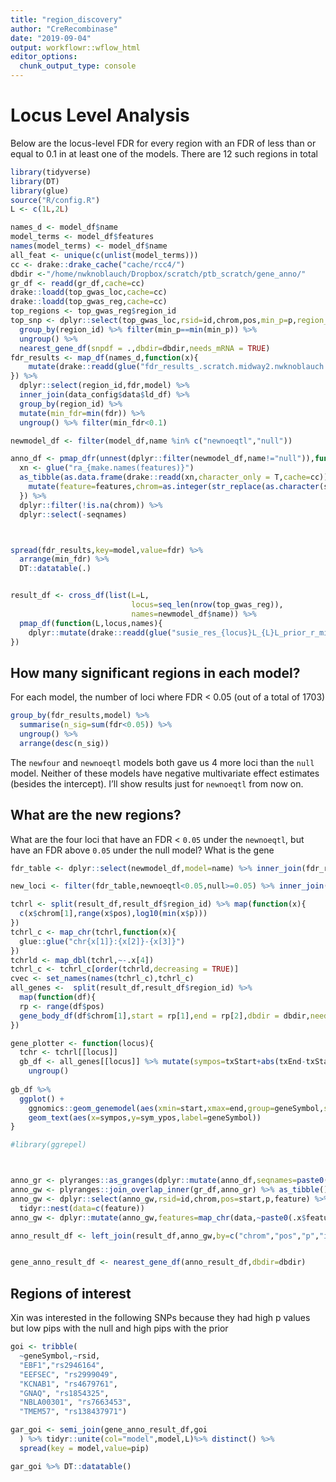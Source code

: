 ```yaml
---
title: "region_discovery"
author: "CreRecombinase"
date: "2019-09-04"
output: workflowr::wflow_html
editor_options:
  chunk_output_type: console
---
```



# Locus Level Analysis

Below are the locus-level FDR for every region with an FDR of less than or equal to 0.1 in at least one of the models. There are 12 such regions in total

```r
library(tidyverse)
library(DT)
library(glue)
source("R/config.R")
L <- c(1L,2L)

names_d <- model_df$name
model_terms <- model_df$features
names(model_terms) <- model_df$name
all_feat <- unique(c(unlist(model_terms)))
cc <- drake::drake_cache("cache/rcc4/")
dbdir <-"/home/nwknoblauch/Dropbox/scratch/ptb_scratch/gene_anno/"
gr_df <- readd(gr_df,cache=cc)
drake::loadd(top_gwas_loc,cache=cc)
drake::loadd(top_gwas_reg,cache=cc)
top_regions <- top_gwas_reg$region_id
top_snp <- dplyr::select(top_gwas_loc,rsid=id,chrom,pos,min_p=p,region_id=region_id) %>% dplyr::mutate(region_id=as.integer(as.numeric(region_id))) %>%
  group_by(region_id) %>% filter(min_p==min(min_p)) %>% 
  ungroup() %>% 
  nearest_gene_df(snpdf = .,dbdir=dbdir,needs_mRNA = TRUE)
fdr_results <- map_df(names_d,function(x){
    mutate(drake::readd(glue("fdr_results_.scratch.midway2.nwknoblauch.ptb_scratch.{x}.txt.gz"),character_only = T,cache=cc),model=x)
}) %>% 
  dplyr::select(region_id,fdr,model) %>% 
  inner_join(data_config$data$ld_df) %>% 
  group_by(region_id) %>% 
  mutate(min_fdr=min(fdr)) %>% 
  ungroup() %>% filter(min_fdr<0.1) 

newmodel_df <- filter(model_df,name %in% c("newnoeqtl","null"))

anno_df <- pmap_dfr(unnest(dplyr::filter(newmodel_df,name!="null")),function(features,name,...){
  xn <- glue("ra_{make.names(features)}")
  as_tibble(as.data.frame(drake::readd(xn,character_only = T,cache=cc))) %>% 
    mutate(feature=features,chrom=as.integer(str_replace(as.character(seqnames),"chr",""))) %>% mutate(model=name)
  }) %>% 
  dplyr::filter(!is.na(chrom)) %>% 
  dplyr::select(-seqnames)



spread(fdr_results,key=model,value=fdr) %>% 
  arrange(min_fdr) %>% 
  DT::datatable(.)


result_df <- cross_df(list(L=L,
                           locus=seq_len(nrow(top_gwas_reg)),
                           names=newmodel_df$name)) %>% 
  pmap_df(function(L,locus,names){
    dplyr::mutate(drake::readd(glue("susie_res_{locus}L_{L}L_prior_r_mix_results_.scratch.midway2.nwknoblauch.ptb_scratch.{names}.txt.gz"),character_only = T,cache=cc)$df,L=L,locus=locus,model=names)
})
```

## How many significant regions in each model?

For each model, the number of loci where FDR < 0.05 (out of a total of 1703)

```r

group_by(fdr_results,model) %>% 
  summarise(n_sig=sum(fdr<0.05)) %>% 
  ungroup() %>% 
  arrange(desc(n_sig))

```


The `newfour` and `newnoeqtl` models both gave us 4 more loci than the `null` model.  Neither of these models have negative multivariate effect estimates (besides the intercept).  I'll show results just for `newnoeqtl` from now on.

## What are the new regions?


What are the four loci that have an FDR < `0.05` under the `newnoeqtl`, but have an FDR above `0.05` under the null model? 
What is the gene 

```r
fdr_table <- dplyr::select(newmodel_df,model=name) %>% inner_join(fdr_results) %>% spread(key=model,value=fdr) 

new_loci <- filter(fdr_table,newnoeqtl<0.05,null>=0.05) %>% inner_join(top_snp)

```
```r

tchrl <- split(result_df,result_df$region_id) %>% map(function(x){
  c(x$chrom[1],range(x$pos),log10(min(x$p)))
})
tchrl_c <- map_chr(tchrl,function(x){
  glue::glue("chr{x[1]}:{x[2]}-{x[3]}")
})
tchrld <- map_dbl(tchrl,~-.x[4])
tchrl_c <- tchrl_c[order(tchrld,decreasing = TRUE)]
cvec <- set_names(names(tchrl_c),tchrl_c)
all_genes <-  split(result_df,result_df$region_id) %>% 
  map(function(df){
  rp <- range(df$pos)
  gene_body_df(df$chrom[1],start = rp[1],end = rp[2],dbdir = dbdir,needs_mRNA = T)
})

gene_plotter <- function(locus){
  tchr <- tchrl[[locus]]
  gb_df <- all_genes[[locus]] %>% mutate(sympos=txStart+abs(txEnd-txStart)/2,geneSymbol=factor(geneSymbol)) %>% filter(txStart>tchr[2],txEnd<tchr[3]) %>%  group_by(geneSymbol) %>% mutate(sympos=sympos[1],sym_ypos=(as.integer(geneSymbol)-0.5)) %>%
    ungroup()
  
gb_df %>%
  ggplot() + 
    ggnomics::geom_genemodel(aes(xmin=start,xmax=end,group=geneSymbol,strand=strand,type=type,y=geneSymbol))+
    geom_text(aes(x=sympos,y=sym_ypos,label=geneSymbol))
}

```


```r
#library(ggrepel)



anno_gr <- plyranges::as_granges(dplyr::mutate(anno_df,seqnames=paste0("chr",chrom)))
anno_gw <- plyranges::join_overlap_inner(gr_df,anno_gr) %>% as_tibble()
anno_gw <- dplyr::select(anno_gw,rsid=id,chrom,pos=start,p,feature) %>% 
  tidyr::nest(data=c(feature))
anno_gw <- dplyr::mutate(anno_gw,features=map_chr(data,~paste0(.x$feature,collapse = ","))) %>% dplyr::select(-data)

anno_result_df <- left_join(result_df,anno_gw,by=c("chrom","pos","p","id"="rsid")) %>% dplyr::select(region_id,chrom,pos,p,rsid=id,pip,L,model,features) %>% mutate(features=if_else(is.na(features),"",features)) 


gene_anno_result_df <- nearest_gene_df(anno_result_df,dbdir=dbdir)
```





## Regions of interest

Xin was interested in the following SNPs because they had high p values but low pips with the null and high pips with the prior



```r
goi <- tribble(
  ~geneSymbol,~rsid,
  "EBF1","rs2946164",
  "EEFSEC", "rs2999049",
  "KCNAB1", "rs4679761",
  "GNAQ", "rs1854325",
  "NBLA00301", "rs7663453",
  "TMEM57", "rs138437971")

gar_goi <- semi_join(gene_anno_result_df,goi
  ) %>% tidyr::unite(col="model",model,L)%>% distinct() %>% 
  spread(key = model,value=pip)

gar_goi %>% DT::datatable()
```







<!-- # Gene assignment of top `pip` SNPs -->


<!-- Below is a table with the nearest gene of SNPs with a `pip` $\gt 0.5$ for prior `newnoeqtl` and values of $L$: `r L` (max number of causal loci).  For each model I have taken the maximum `pip` over the values of $L$ (see the table below for each model-$L$ combination) -->


<!-- ```{r,echo=FALSE,message=FALSE,warning=FALSE} -->
<!-- all_pip_df <- dplyr::select(result_df,locusID=region_id,rsid=id,pos,chrom,p,pip,L,model) %>%  -->
<!--   filter(model %in% newmodel_df$name) %>%  -->
<!--   dplyr::group_by(model,rsid) %>%  -->
<!--   filter(pip == max(pip,na.rm = T)) %>%  -->
<!--   rename(max_pip = pip) %>%  -->
<!--   ungroup() %>%  -->
<!--   dplyr::select(-L) %>%  -->
<!--   spread(key=model,value=max_pip) %>% distinct() %>%  -->
<!--   nearest_gene_df(snpdf = .,dbdir=dbdir) %>% distinct() -->

<!-- ``` -->



<!-- ```{r,echo=FALSE,message=FALSE,warning=FALSE} -->
<!-- high_pip_df <- dplyr::select(result_df,locusID=region_id,rsid=id,pos,chrom,p,pip,L,model) %>%  -->
<!--   filter(model %in% newmodel_df$name) %>%  -->
<!--   dplyr::group_by(model,rsid) %>%  -->
<!--   filter(pip == max(pip,na.rm = T)) %>%  -->
<!--   rename(max_pip = pip) %>%  -->
<!--   ungroup() %>%  -->
<!--   dplyr::select(-L) %>%  -->
<!--   spread(key=model,value=max_pip) %>% distinct() %>%  -->
<!--   filter_at(vars(one_of(model_df$name)),any_vars(. > 0.5)) %>%  -->
<!--   nearest_gene_df(snpdf = .,dbdir=dbdir) -->

<!-- high_pip_df %>% mutate(prior_null_ratio=newnoeqtl/null) %>% left_join(anno_gw) %>%  -->
<!--   DT::datatable() -->
<!-- ``` -->




<!-- # Intersection with differential expression -->


<!-- I took the [ctr PL X dec TL](https://mnlab.uchicago.edu/mod/report/tcm/www-rna-seq-pooled/ctr.PL-ctr.TL.ruvseq/index.php) and [ctr PL X dec PL](https://mnlab.uchicago.edu/mod/report/tcm/www-rna-seq-pooled/ctr.TL-dec.TL.ruvseq/index.php) differential expression data and intersected it with the high-pip genes (`pip` $\gt 0.5$).  Below you can see the table of those results. (I filtered genes that did not have a $q$ value of $\let 0.05$ in at least one of the 2 experiments) -->


<!-- ```{r,echo = FALSE,message=FALSE,warning=FALSE} -->
<!-- library(httr) -->
<!-- library(rvest) -->
<!-- library(tidyverse) -->
<!-- user_pass <- yaml::read_yaml("data/ptb_cred.yml") -->
<!-- auth <- authenticate(user_pass$user, user_pass$pass,type = "digest") -->
<!-- diff_exp <- "https://mnlab.uchicago.edu/mod/rna-seq/E25-decidualization.14days/www-rna-seq-pooled-TL/" -->
<!-- exp_cmp <- c("ctr.PL-dec.PL", -->
<!--              "ctr.TL-dec.TL") -->

<!-- exp_df_f <- function(x){ -->
<!--   de_url <- glue("https://mnlab.uchicago.edu/mod/report/tcm/www-rna-seq-pooled/{x}.ruvseq/data/de.txt.zip") -->
<!--   de_df <- content(httr::GET(de_url,auth),"raw") -->
<!--   writeBin(de_df,"tmp.txt.gz") -->
<!--   read_tsv(unzip("tmp.txt.gz")) %>%  -->
<!--     rename(geneSymbol=gene) %>% dplyr::select(-ends_with("_TPM")) %>%  -->
<!--     mutate(treatment=x) -->
<!-- } -->
<!-- exp_df <- map_df(exp_cmp,exp_df_f) -->
<!-- # inp -->
<!-- # parse_expd <- function(x){ -->
<!-- #   pth <- url_parse(x)$path -->
<!-- #   over_under <- fs::path_file(fs::path_ext_remove(pth)) -->
<!-- #   trt <- stringr::str_replace(fs::path_split(pth)[[1]][6],"deseq2.(.+)X(.+).ruvseq","\\1_\\2") -->
<!-- #   read_tsv(content(httr::GET(x,auth),encoding = "UTF-8"),col_names="geneSymbol") %>% mutate(treatment=trt,over_under=over_under) -->
<!-- # } -->
<!-- #  -->
<!-- # diff_over <- content(httr::GET(diff_exp,auth),as = "parsed",encoding = "UTF-8") %>%  -->
<!-- #   html_node("table") %>%  -->
<!-- #   html_nodes(xpath = "//a[contains(@href,'genes.over.txt')]") %>%  -->
<!-- #   html_attr("href") %>%  -->
<!-- #   paste0(diff_exp,.) -->
<!-- #  -->
<!-- #  -->
<!-- # diff_under <- content(httr::GET(diff_exp,auth),as = "parsed",encoding = "UTF-8") %>%  -->
<!-- #   html_node("table") %>%  -->
<!-- #   html_nodes(xpath = "//a[contains(@href,'genes.under.txt')]") %>%  -->
<!-- #   html_attr("href") %>%  -->
<!-- #   paste0(diff_exp,.) -->


<!-- # alldiff_df <- map_df(c(diff_over, -->
<!-- #          diff_under),parse_expd) -->

<!-- exp_pip_df <- inner_join(exp_df,all_pip_df) -->

<!-- ``` -->


<!-- ```{r,echo=FALSE} -->
<!-- exp_pip_df %>%   -->
<!--   filter(best_pip>0.5,padj<0.05) %>%  -->
<!--   dplyr::select(-one_of(model_df$name)) %>%  -->
<!--   arrange(desc(best_pip)) %>%  -->
<!--   DT::datatable() -->
<!-- ``` -->




<!-- ## Assignment of top p-value SNPs -->

<!-- Below is a dataframe with the top SNP at every locus, and the gene that is nearest to the top SNP.  for each SNP I've included the `torus` locus discovery fdr from several models (`r model_df$name`). -->
<!-- ```{r,echo=FALSE,message=FALSE,warning=FALSE} -->
<!--  fdr_table%>% DT::datatable() -->
<!-- ``` -->




